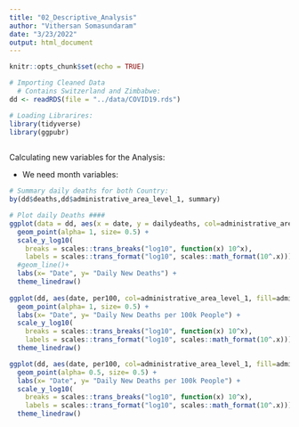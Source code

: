 ```yaml
---
title: "02_Descriptive_Analysis"
author: "Vithersan Somasundaram"
date: "3/23/2022"
output: html_document
---
```


```r
knitr::opts_chunk$set(echo = TRUE)
```

```r
# Importing Cleaned Data
  # Contains Switzerland and Zimbabwe:
dd <- readRDS(file = "../data/COVID19.rds")

# Loading Librarires:
library(tidyverse)
library(ggpubr)
  
```

Calculating new variables for the Analysis:

* We need month variables:
```r

# Summary daily deaths for both Country:
by(dd$deaths,dd$administrative_area_level_1, summary)

```




```r
# Plot daily Deaths ####
ggplot(data = dd, aes(x = date, y = dailydeaths, col=administrative_area_level_1, fill=administrative_area_level_1)) +
  geom_point(alpha= 1, size= 0.5) +
  scale_y_log10(
    breaks = scales::trans_breaks("log10", function(x) 10^x),
    labels = scales::trans_format("log10", scales::math_format(10^.x)))+
  #geom_line()+
  labs(x= "Date", y= "Daily New Deaths") +
  theme_linedraw()
  
ggplot(dd, aes(date, per100, col=administrative_area_level_1, fill=administrative_area_level_1)) +
  geom_point(alpha= 1, size= 0.5) +  
  labs(x= "Date", y= "Daily New Deaths per 100k People") + 
  scale_y_log10(
    breaks = scales::trans_breaks("log10", function(x) 10^x),
    labels = scales::trans_format("log10", scales::math_format(10^.x))) +
  theme_linedraw()

ggplot(dd, aes(date, per100, col=administrative_area_level_1, fill=administrative_area_level_1)) +
  geom_point(alpha= 0.5, size= 0.5) +  
  labs(x= "Date", y= "Daily New Deaths per 100k People") + 
  scale_y_log10(
    breaks = scales::trans_breaks("log10", function(x) 10^x),
    labels = scales::trans_format("log10", scales::math_format(10^.x))) +
  theme_linedraw()
```




